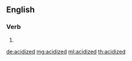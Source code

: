 ==English==

===Verb===
{{head|en|verb form}}

# {{en-past of|acidize}}

[[de:acidized]]
[[mg:acidized]]
[[ml:acidized]]
[[th:acidized]]